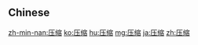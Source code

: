 {{also|壓縮}}
==Chinese==
{{zh-see|壓縮}}

[[zh-min-nan:压缩]]
[[ko:压缩]]
[[hu:压缩]]
[[mg:压缩]]
[[ja:压缩]]
[[zh:压缩]]